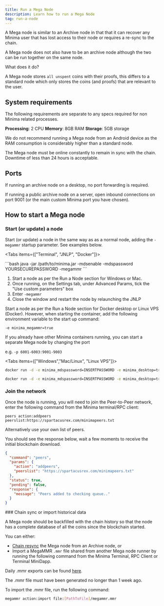 ```yaml
---
title: Run a Mega Node
description: Learn how to run a Mega Node
tag: run-a-node
---
```


A Mega node is similar to an Archive node in that that it can recover any Minima user that has lost access to their node or requires a re-sync to the chain.

A Mega node does not also have to be an archive node although the two can be run together on the same node.

What does it do?

A Mega node stores `all unspent` coins with their proofs, this differs to a standard node which only stores the coins (and proofs) that are relevant to the user.

## System requirements

The following requirements are separate to any specs required for non Minima related processes.

**Processing**: 2 CPU
**Memory**: 8GB RAM
**Storage**: 5GB storage

We do not recommend running a Mega node from an Android device as the RAM consumption is considerably higher than a standard node.

The Mega node must be online constantly to remain in sync with the chain. Downtime of less than 24 hours is acceptable.

## Ports

If running an archive node on a desktop, no port forwarding is required.

If running a public archive node on a server, open inbound connections on port 9001 (or the main custom Minima port you have chosen).

## How to start a Mega node


<Steps>
<Step>

### Start (or update) a node

Start (or update) a node in the same way as as a normal node, adding the `-megammr` startup parameter. See examples below.

<Tabs items={["Terminal", "JNLP", "Docker"]}>

<Tab value="Terminal">
 ```bash
java -jar /path/to/minima.jar -mdsenable -mdspassword YOURSECUREPASSWORD -megammr
```

</Tab>

<Tab value="JNLP">

1. Start a node as per the Run a Node section for Windows or Mac.
2. Once running, on the Settings tab, under Advanced Params, tick the "Use custom parameters" box
3. Enter `-megammr`
4. Close the window and restart the node by relaunching the JNLP

</Tab>

<Tab value="Docker">
Start a node as per the Run a Node section for Docker desktop or Linux VPS (Docker). However, when starting the container, add the following environment variable to the start up command:

`-e minima_megammr=true`

If you already have other Minima containers running, you can start a separate Mega node by changing the port

e.g. `-p 6001-6003:9001-9003`

<Tabs items={["Windows","Mac/Linux", "Linux VPS"]}>
<Tab value="Windows">

```bash
docker run -d -e minima_mdspassword=INSERTPASSWORD -e minima_desktop=true -e minima_megammr=true -v C:\Users\INSERTUSERNAME\megaminimadocker:/home/minima/data -p 9001-9003:9001-9003 --restart unless-stopped --name megaminima minimaglobal/minima:latest
```

</Tab>

<Tab value="Mac/Linux">

```bash
docker run -d -e minima_mdspassword=INSERTPASSWORD -e minima_desktop=true -e minima_megammr=true -v ~/megaminimadocker:/home/minima/data -p 9001-9003:9001-9003 --restart unless-stopped --name megaminima minimaglobal/minima:latest
```

</Tab>

</Tabs>

</Tab>

</Tabs>

</Step>

<Step>

### Join the network

Once the node is running, you will need to join the Peer-to-Peer network, enter the following command from the Minima terminal/RPC client:

`peers action:addpeers peerslist:https://spartacusrex.com/minimapeers.txt`

Alternatively use your own list of peers.

You should see the response below, wait a few moments to receive the initial blockchain download.

```json
{
  "command": "peers",
  "params": {
    "action": "addpeers",
    "peerslist": "https://spartacusrex.com/minimapeers.txt"
  },
  "status": true,
  "pending": false,
  "response": {
    "message": "Peers added to checking queue.."
  }
}
```

</Step>

<Step>
### Chain sync or import historical data

A Mega node should be backfilled with the chain history so that the node has a complete database of all the coins since the blockchain started.

You can either:

- [Chain resync](/docs/user-guides/node-recovery/chain-resync) the Mega node from an Archive node, or
- Import a MegaMMR `.mmr` file shared from another Mega node runner by running the following command from the Minima Terminal, RPC Client or Terminal MiniDapp.

Daily .mmr exports can be found [here](https://spartacusrex.com/megaarchive/).

<Callout title="Info">
  The .mmr file must have been generated no longer than 1 week ago.
</Callout>

To import the .mmr file, run the following command:

```bash title="Terminal"
megammr action:import file:[PathToFile]/megammr.mmr
```

</Step>

  </Steps>
